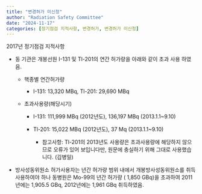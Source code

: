 ```yaml
---
title: "변경허가 미신청"
author: "Radiation Safety Committee"
date: "2024-11-17"
categories: [정기점검 지적사항, 변경허가, 변경허가 미신청]
---
```


2017년 정기점검 지적사항

-   동 기관은 개봉선원 I-131 및 Tl-201의 연간 허가량을 아래와 같이 초과 사용 하였음.

    -   핵종별 연간허가량

        -   I-131: 13,320 MBq, Tl-201: 29,690 MBq

    -   초과사용량(해당시기)

        -    I-131: 111,999 MBq (2012년도), 136,197 MBq (2013.1.1\~9.10)

        -   Tl-201: 15,022 MBq (2012년도), 37 Mq (2013.1.1\~9.10)

            -   참고사항: Tl-201의 2013년도 사용량은 초과사용량에 해당하지 않으므로 오류가 있어 보입니다만, 원문에 충실하기 위해 그대로 사용했습니다. (김병일)

-   방사성동위원소 허가사용자는 년간 허가량 범위 내에서 개봉방사성동위원소를 취득 사용하여야 하나 동병원은 Mo-99의 년간 허가량 ( 1,850 GBq)을 초과하여 2011년에는 1,905.5 GBq, 2012년에는 1,961 GBq 취득하였음.
